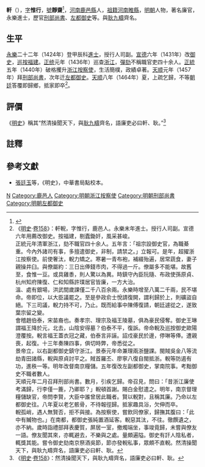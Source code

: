 {{明清人物信息框
| 姓名 = 軒{{僻字|輗|左車右兒}}
| 原名 =
| 圖片名稱= Xuan Ni.png
| 圖片大小 = 200px
| 圖片說明 = 明《[[三才圖會|三才圖會]]》載《左都御史軒公像》
| 最高職務 = 左都御史
| 國家 = 大明
| 爵位 =
| 籍貫 = [[河南承宣布政使司|河南承宣布政使司]][[鹿邑縣|鹿邑縣]]
| 族裔 = 漢族
| 旗籍 = 
| 字號 = 字惟行，號靜齋
| 諡號 = 
| 出生日期 = 生年不詳
| 出生地點 = [[河南承宣布政使司|河南]][[鹿邑縣|鹿邑縣]]
| 逝世日期 = [[天顺_(明朝)|天順]]八年（1464年）
| 逝世地點 = [[河南承宣布政使司|河南]][[鹿邑縣|鹿邑縣]]
| 墓葬 =
| 配偶 =
| 親屬 =
| 出身 = *永樂二十二年甲辰科同進士出身
| 經歷 = 
| 著作 =
}}

'''軒{{僻字|輗|左車右兒}}'''（{{bd|？||1464年||catIdx=X軒}}），[[表字|字]]'''惟行'''，[[號|號]]'''靜齋'''<ref>{{Cite web |url=http://www.hnzgw.org/template/10003/file.jsp?cid=367&cid1=367&aid=129302 |title=长岗(下)：“一簏廉使”轩輗耀轩辕 |access-date=2016-07-20 |archive-url=https://web.archive.org/web/20170305003732/http://www.hnzgw.org/template/10003/file.jsp?cid=367&cid1=367&aid=129302 |archive-date=2017-03-05 |dead-url=yes }}</ref>，[[河南|河南]][[鹿邑縣|鹿邑縣]]人，[[祖籍|祖籍]][[河南|河南]][[睢縣|睢縣]]，[[明朝|明朝]]人物，著名廉官，永樂進士，歷官[[刑部尚書|刑部尚書]]、[[左都御史|左都御史]]等。與[[耿九疇|耿九疇]]齊名。

==生平==
[[永乐_(明朝)|永樂]]二十二年（1424年）登甲辰科[[進士|進士]]，授行人司副。[[宣德|宣德]]六年（1431年）改[[御史|御史]]，[[巡按|巡按]][[福建|福建]]。[[正統_(明朝)|正统]]元年（1436年）巡查[[浙江|浙江]]，[[彈劾|彈劾]]不稱職官吏四十余人。[[正統_(明朝)|正統]]五年（1440年）破格攫升[[浙江|浙江]][[按察使|按察使]]，生活簡樸，政績卓著。[[天順_(明朝)|天顺]]元年（1457年）拜[[刑部尚書|刑部尚書]]，次年迁[[左都御史|左都御史]]。[[天順_(明朝)|天顺]]八年（1464年）夏，上疏乞歸，不等[[朝廷|朝廷]]答覆即歸鄉，抵家即卒<ref>《[[明史|明史]]·[[s:明史/卷158|卷158]]》：軒輗，字惟行，鹿邑人。永樂末年進士。授行人司副。宣德六年用薦改御史。按福建，剔蠹鋤奸，風采甚峻。<br>正統元年清軍浙江，劾不職官四十余人。五年言：「祖宗設御史官，為職綦重。今內外諸司有事，多擅遣御史，非制，請禁之。」立報可。是年，超擢浙江按察使。前使奢汰，輗力矯之。寒暑一青布袍，補綴殆遍，居常蔬食，妻子親操井臼。與僚屬約：三日出俸錢市肉，不得過一斤。僚屬多不能堪。故舊至，食惟一豆。或具雞黍，則人驚以為異。時鎮守內臣阮隨、布政使孫原貞、杭州知府陳復、仁和知縣許璞居官皆廉，一方大治。<br>溫、處有銀場，洪武間歲課僅二千八百余兩。永樂時增至八萬二千兩，民不堪命。帝即位，以大臣議罷之。至是參政俞士悅請復開，謂利歸於上，則礦盜自絕。下三司議，輗力持不可，乃止。既而給事中陳傅復請，朝廷遽從之，遂致葉宗留之變。<br>會稽趙伯泰，宋苗裔也。奏孝宗、理宗及福王陵墓，俱為豪民侵奪。御史王琳謂福王降於元，北去，山陰安得墓？伯泰不平，復訴。帝命輗及巡按御史歐陽澄覆按。輗言福王蓋衣冠之藏，伯泰言非誣。詔戍豪民於邊，停琳等俸。遭親喪，起復。十三年奏陳四事，俱切時弊，帝悉從之。<br>景帝立，以右副都御史鎮守浙江。景泰元年命兼理兩浙鹽課。閩賊吳金八等流劫青田諸縣，輗與原貞討平之。賊首羅丕、廖寧八復自閩抵浙。輗等防遏有功，進秩一等。明年改督南京糧儲。五年復改左副都御史，掌南院事。考黜御史不職者數人。<br>天順元年二月召拜刑部尚書。數月，引疾乞歸。帝召見，問曰：「昔浙江廉使考滿歸，行李僅一簏，乃卿耶？」輗頓首謝。賜白金慰遣之。明年，南京督理糧儲缺官，帝問李賢，大臣中誰曾居此職者。賢以輗對，且稱其廉。乃命以左都御史往。八年夏以老乞骸骨，不待報徑歸。抵家趣具浴，欠伸而卒。<br>輗孤峭，遇人無賢否，拒不與接。為按察使，嘗飲同僚家，歸撫其腹曰：「此中有贓物也。」在南都，都御史張純置酒延客。輗惡其汰，不往。徹饌遺之，亦不納。歲時詣禮部拜表慶賀，屏居一室，撤燭端坐，事竣竟歸，未嘗與僚友一語。僚友聞其來，亦輒避去，不樂與之處。量頗遍隘。御史有訐人陰私者，輒獎其能。嘗令御史劾南京祭酒吳節，節亦發輗私事，眾頗不直輗。然清操聞天下，與耿九疇齊名，語廉吏必曰軒、耿。</ref>。

==評價==
《[[明史|明史]]》稱其“然清操聞天下，與[[耿九疇|耿九疇]]齊名，語廉吏必曰軒、耿。”<ref>《[[明史|明史]]·[[s:明史/卷158|卷158]]》：然清操聞天下，與耿九疇齊名，語廉吏必曰軒、耿。</ref>

==註釋==
{{reflist}}

==參考文獻==
*[[張廷玉|張廷玉]]等，《明史》，中華書局點校本。

{{start box}}
{{s-off}}
{{succession box|[[俞士悅|俞士悅]]|[[劉廣衡|劉廣衡]]|[[明朝刑部尚書|明朝刑部尚書]]|1457年}}
{{end box}}

{{永樂二十二年甲辰科殿試金榜}}

{{Authority control}}

{{DEFAULTSORT:Xuan軒}}
[[Category:軒轅姓|N]]
[[Category:鹿邑人|Category:鹿邑人]]
[[Category:明朝浙江按察使|Category:明朝浙江按察使]]
[[Category:明朝刑部尚書|Category:明朝刑部尚書]]
[[Category:明朝左都御史|Category:明朝左都御史]]